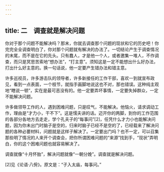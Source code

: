 ```yaml
---
---
---
```

title: 二　调查就是解决问题
---




你对于那个问题不能解决吗？那末，你就去调查那个问题的现状和它的历史吧！你完完全全调查明白了，你对那个问题就有解决的办法了。一切结论产生于调查情况的末尾，而不是在它的先头。只有蠢人，才是他一个人，或者邀集一堆人，不作调查，而只是冥思苦索地“想办法”，“打主意”。须知这是一定不能想出什么好办法，打出什么好主意的。换一句话说，他一定要产生错办法和错主意。

许多巡视员，许多游击队的领导者，许多新接任的工作干部，喜欢一到就宣布政见，看到一点表面，一个枝节，就指手画脚地说这也不对，那也错误。这种纯主观地“瞎说一顿”，实在是最可恶没有的。他一定要弄坏事情，一定要失掉群众，一定不能解决问题。

许多做领导工作的人，遇到困难问题，只是叹气，不能解决。他恼火，请求调动工作，理由是“才力小，干不下”。这是懦夫讲的话。迈开你的两脚，到你的工作范围的各部分各地方去走走，学个孔夫子的“每事问”[2]，任凭什么才力小也能解决问题，因为你未出门时脑子是空的，归来时脑子已经不是空的了，已经载来了解决问题的各种必要材料，问题就是这样子解决了。一定要出门吗？也不一定，可以召集那些明了情况的人来开个调查会，把你所谓困难问题的“来源”找到手，“现状”弄明白，你的这个困难问题也就容易解决了。

调查就像“十月怀胎”，解决问题就像“一朝分娩”。调查就是解决问题。



[2]见《论语·八佾》。原文是：“子入太庙，每事问。”